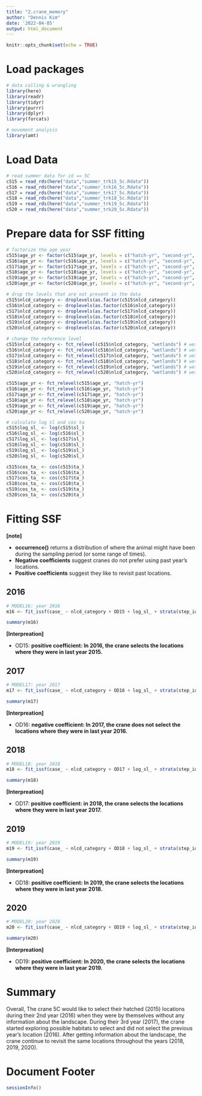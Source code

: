 ---
title: "2.crane_memory"
author: "Dennis Kim"
date: '2022-04-05'
output: html_document
---

```{r setup, include=FALSE}
knitr::opts_chunk$set(echo = TRUE)
```

# Load packages 
```{r packages, message =FALSE, warning = FALSE}
# data calling & wrangling 
library(here)
library(readr)
library(tidyr)
library(purrr)
library(dplyr)
library(forcats)

# movement analysis 
library(amt)
```

# Load Data
```{r data call}
# read summer data for id == 5C
c515 = read_rds(here("data","summer_trk15_5c.Rdata"))
c516 = read_rds(here("data","summer_trk16_5c.Rdata"))
c517 = read_rds(here("data","summer_trk17_5c.Rdata"))
c518 = read_rds(here("data","summer_trk18_5c.Rdata"))
c519 = read_rds(here("data","summer_trk19_5c.Rdata"))
c520 = read_rds(here("data","summer_trk20_5c.Rdata"))
```

# Prepare data for SSF fitting
```{r ssf prep}
# factorize the age year
c515$age_yr <- factor(c515$age_yr, levels = c("hatch-yr", "second-yr", "third-yr", "fourth-yr", "fifth-yr", "sixth-yr", "adult"))
c516$age_yr <- factor(c516$age_yr, levels = c("hatch-yr", "second-yr", "third-yr", "fourth-yr", "fifth-yr", "sixth-yr", "adult"))
c517$age_yr <- factor(c517$age_yr, levels = c("hatch-yr", "second-yr", "third-yr", "fourth-yr", "fifth-yr", "sixth-yr", "adult"))
c518$age_yr <- factor(c518$age_yr, levels = c("hatch-yr", "second-yr", "third-yr", "fourth-yr", "fifth-yr", "sixth-yr", "adult"))
c519$age_yr <- factor(c519$age_yr, levels = c("hatch-yr", "second-yr", "third-yr", "fourth-yr", "fifth-yr", "sixth-yr", "adult"))
c520$age_yr <- factor(c520$age_yr, levels = c("hatch-yr", "second-yr", "third-yr", "fourth-yr", "fifth-yr", "sixth-yr", "adult"))

# drop the levels that are not present in the data
c515$nlcd_category <- droplevels(as.factor(c515$nlcd_category))
c516$nlcd_category <- droplevels(as.factor(c516$nlcd_category))
c517$nlcd_category <- droplevels(as.factor(c517$nlcd_category))
c518$nlcd_category <- droplevels(as.factor(c518$nlcd_category))
c519$nlcd_category <- droplevels(as.factor(c519$nlcd_category))
c520$nlcd_category <- droplevels(as.factor(c520$nlcd_category))

# change the reference level 
c515$nlcd_category <- fct_relevel(c515$nlcd_category, "wetlands") # wetlands 
c516$nlcd_category <- fct_relevel(c516$nlcd_category, "wetlands") # wetlands 
c517$nlcd_category <- fct_relevel(c517$nlcd_category, "wetlands") # wetlands 
c518$nlcd_category <- fct_relevel(c518$nlcd_category, "wetlands") # wetlands 
c519$nlcd_category <- fct_relevel(c519$nlcd_category, "wetlands") # wetlands 
c520$nlcd_category <- fct_relevel(c520$nlcd_category, "wetlands") # wetlands 

c515$age_yr <- fct_relevel(c515$age_yr, "hatch-yr")
c516$age_yr <- fct_relevel(c516$age_yr, "hatch-yr")
c517$age_yr <- fct_relevel(c517$age_yr, "hatch-yr")
c518$age_yr <- fct_relevel(c518$age_yr, "hatch-yr")
c519$age_yr <- fct_relevel(c519$age_yr, "hatch-yr")
c520$age_yr <- fct_relevel(c520$age_yr, "hatch-yr")

# calculate log sl and cos ta 
c515$log_sl_ <- log(c515$sl_)
c516$log_sl_ <- log(c516$sl_)
c517$log_sl_ <- log(c517$sl_)
c518$log_sl_ <- log(c518$sl_)
c519$log_sl_ <- log(c519$sl_)
c520$log_sl_ <- log(c520$sl_)

c515$cos_ta_ <- cos(c515$ta_)
c516$cos_ta_ <- cos(c516$ta_)
c517$cos_ta_ <- cos(c517$ta_)
c518$cos_ta_ <- cos(c518$ta_)
c519$cos_ta_ <- cos(c519$ta_)
c520$cos_ta_ <- cos(c520$ta_)
```

# Fitting SSF

**[note]** 

* **occurrence()** returns a distribution of where the animal might have been during the sampling period (or some range of times).
* **Negative coefficients** suggest cranes do not prefer using past year's locations.  
* **Positive coefficients** suggest they like to revisit past locations.

## 2016
```{r fit16}
# MODEL16: year 2016
m16 <- fit_issf(case_ ~ nlcd_category + OD15 + log_sl_ + strata(step_id_), data = c516)

summary(m16)
```
**[Interpreation]**

* OD15: **positive coefficient: In 2016, the crane selects the locations where they were in last year 2015.**

## 2017
```{r fit17}
# MODEL17: year 2017
m17 <- fit_issf(case_ ~ nlcd_category + OD16 + log_sl_ + strata(step_id_), data = c517)

summary(m17)
```
**[Interpreation]**

* OD16: **negative coefficient: In 2017, the crane does not select the locations where they were in last year 2016.**

## 2018
```{r fit18}
# MODEL18: year 2018
m18 <- fit_issf(case_ ~ nlcd_category + OD17 + log_sl_ + strata(step_id_), data = c518)

summary(m18)
```
**[Interpreation]**

* OD17: **positive coefficient: in 2018, the crane selects the locations where they were in last year 2017.**

## 2019
```{r fit19}
# MODEL19: year 2019
m19 <- fit_issf(case_ ~ nlcd_category + OD18 + log_sl_ + strata(step_id_), data = c519)

summary(m19)
```
**[Interpreation]**

* OD18: **positive coefficient: In 2019, the crane selects the locations where they were in last year 2018.**

## 2020
```{r fit20}
# MODEL20: year 2020
m20 <- fit_issf(case_ ~ nlcd_category + OD19 + log_sl_ + strata(step_id_), data = c520)

summary(m20)
```
**[Interpreation]**

* OD19: **positive coefficient: In 2020, the crane selects the locations where they were in last year 2019.**

# Summary 

Overall, The crane 5C would like to select their hatched (2015) locations during their 2nd year (2016) when they were by themselves without any information about the landscape. During their 3rd year (2017), the crane started exploring possible habitats to select and did not select the previous year's location (2016). After getting information about the landscape, the crane continue to revisit the same locations throughout the years (2018, 2019, 2020).  

# Document Footer 
```{r session info}
sessionInfo()
```